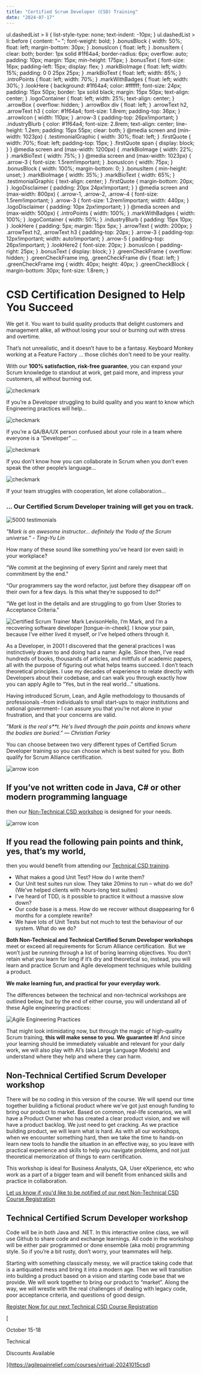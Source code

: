 ```yaml
---
title: "Certified Scrum Developer (CSD) Training"
date: "2024-07-17"
---
```


ul.dashedList > li { list-style-type: none; text-indent: -10px; } ul.dashedList > li::before { content: "– "; font-weight: bold; } .bonusBlock { width: 50%; float: left; margin-bottom: 30px; } .bonusIcon { float: left; } .bonusItem { clear: both; border: 1px solid #1f64a4; border-radius: 6px; overflow: auto; padding: 10px; margin: 15px; min-height: 175px; } .bonusText { font-size: 16px; padding-left: 15px; display: flex; } .markBioImage { float: left; width: 15%; padding: 0 0 25px 25px; } .markBioText { float: left; width: 85%; } .introPoints { float: left; width: 70%; } .markWithBadges { float: left; width: 30%; } .lookHere { background: #1f64a4; color: #ffffff; font-size: 24px; padding: 15px 50px; border: 1px solid black; margin: 15px 50px; text-align: center; } .logoContainer { float: left; width: 25%; text-align: center; } .arrowBox { overflow: hidden; } .arrowBox div { float: left; } .arrowText h2, .arrowText h3 { color: #1f64a4; font-size: 1.8rem; padding-top: 36px; } .arrowIcon { width: 110px; } .arrow-3 { padding-top: 26px!important; } .industryBlurb { color: #1f64a4; font-size: 2.8rem; text-align: center; line-height: 1.2em; padding: 15px 55px; clear: both; } @media screen and (min-width: 1023px) { .testimonialGraphic { width: 30%; float: left; } .firstQuote { width: 70%; float: left; padding-top: 15px; } .firstQuote span { display: block; } } @media screen and (max-width: 1200px) { .markBioImage { width: 22%; } .markBioText { width: 75%; } } @media screen and (max-width: 1023px) { .arrow-3 { font-size: 1.5rem!important; } .bonusIcon { width: 75px; } .bonusBlock { width: 100%; margin-bottom: 0; } .bonusItem { min-height: unset; } .markBioImage { width: 35%; } .markBioText { width: 65%; } .testimonialGraphic { text-align: center; } .firstQuote { margin-bottom: 20px; } .logoDisclaimer { padding: 20px 24px!important; } } @media screen and (max-width: 800px) { .arrow-1, .arrow-2, .arrow-4 { font-size: 1.5rem!important; } .arrow-3 { font-size: 1.2rem!important; width: 440px; } .logoDisclaimer { padding: 10px 2px!important; } } @media screen and (max-width: 500px) { .introPoints { width: 100%; } .markWithBadges { width: 100%; } .logoContainer { width: 50%; } .industryBlurb { padding: 15px 10px; } .lookHere { padding: 5px; margin: 15px 5px; } .arrowText { width: 200px; } .arrowText h2, .arrowText h3 { padding-top: 20px; } .arrow-3 { padding-top: 12px!important; width: auto!important; } .arrow-5 { padding-top: 26px!important; } .lookHere2 { font-size: 20px; } .bonusIcon { padding-right: 25px; } .bonusText { display: block; } } .greenCheckFrame { overflow: hidden; } .greenCheckFrame img, .greenCheckFrame div { float: left; } .greenCheckFrame img { width: 40px; height: 40px; } .greenCheckBlock { margin-bottom: 30px; font-size: 1.8rem; }

# CSD Certification Designed to Help You Succeed

We get it. You want to build quality products that delight customers and management alike, all without losing your soul or burning out with stress and overtime.

That’s not unrealistic, and it doesn’t have to be a fantasy. Keyboard Monkey working at a Feature Factory ... those clichés don't need to be your reality.

With our **100% satisfaction, risk-free guarantee**, you can expand your Scrum knowledge to standout at work, get paid more, and impress your customers, all without burning out.

![checkmark](src/content/page/certified-scrum-developer-csd-training/images/noun-checkmark-870282-71D358.png)

If you’re a Developer struggling to build quality and you want to know which Engineering practices will help…

![checkmark](src/content/page/certified-scrum-developer-csd-training/images/noun-checkmark-870282-71D358.png)

If you’re a QA/BA/UX person confused about your role in a team where everyone is a “Developer” …

![checkmark](src/content/page/certified-scrum-developer-csd-training/images/noun-checkmark-870282-71D358.png)

If you don’t know how you can collaborate in Scrum when you don’t even speak the other people’s language…

![checkmark](src/content/page/certified-scrum-developer-csd-training/images/noun-checkmark-870282-71D358.png)

If your team struggles with cooperation, let alone collaboration…

  
  

### **… Our Certified Scrum Developer training will get you on track.**

![5000 testimonials](src/content/page/certified-scrum-developer-csd-training/images/5000-Testimonials.png)

_"Mark is an awesome instructor... definitely the Yoda of the Scrum universe." - Ting-Yu Lin_

How many of these sound like something you’ve heard (or even said) in your workplace?

“We commit at the beginning of every Sprint and rarely meet that commitment by the end."

“Our programmers say the word refactor, just before they disappear off on their own for a few days. Is this what they’re supposed to do?”

“We get lost in the details and are struggling to go from User Stories to Acceptance Criteria.”

![Certified Scrum Trainer Mark Levison](src/content/page/certified-scrum-developer-csd-training/images/Mark-Levison-headshot-600x800-transparent-badges-225x300.png)Hello, I’m Mark, and I’m a recovering software developer \[tongue-in-cheek\]. I know your pain, because I’ve either lived it myself, or I’ve helped others through it.

As a Developer, in 2001 I discovered that the general practices I was instinctively drawn to and doing had a name: Agile. Since then, I’ve read hundreds of books, thousands of articles, and mittfuls of academic papers, all with the purpose of figuring out what helps teams succeed. I don’t teach theoretical principles. I use my decades of experience to relate directly with Developers about their codebase, and can walk you through exactly how you can apply Agile to “Yes, but in the real world…” situations.

Having introduced Scrum, Lean, and Agile methodology to thousands of professionals –from individuals to small start-ups to major institutions and national government– I can assure you that you’re not alone in your frustration, and that your concerns are valid.

_"Mark is the real s\*\*t. He's lived through the pain points and knows where the bodies are buried." — Christian Farley_

You can choose between two very different types of Certified Scrum Developer training so you can choose which is best suited for you. Both qualify for Scrum Alliance certification.

![arrow icon](src/content/page/certified-scrum-developer-csd-training/images/noun-arrow-1144336-F1584B.png)

## If you’ve not written code in Java, C# or other modern programming language  
then our [Non-Technical CSD workshop](#nontech) is designed for your needs.

![arrow icon](src/content/page/certified-scrum-developer-csd-training/images/noun-arrow-1144336-F1584B.png)

## If you read the following pain points and think, yes, that’s my world,  
then you would benefit from attending our [Technical CSD training](#nontech).

- What makes a good Unit Test? How do I write them?
- Our Unit test suites run slow. They take 20mins to run – what do we do? (We’ve helped clients with hours-long test suites)
- I’ve heard of TDD, is it possible to practice it without a massive slow down?
- Our code base is a mess. How do we recover without disappearing for 6 months for a complete rewrite?
- We have lots of Unit Tests but not much to test the behaviour of our system. What do we do?

**Both Non-Technical and Technical Certified Scrum Developer workshops** meet or exceed all requirements for Scrum Alliance certification.  But we won’t just be running through a list of boring learning objectives. You don’t retain what you learn for long if it’s dry and theoretical so, instead, you will learn and practice Scrum and Agile development techniques while building a product.

**We make learning fun, and practical for your everyday work.**

The differences between the technical and non-technical workshops are outlined below, but by the end of either course, you will understand all of these Agile engineering practices:

![Agile Engineering Practices](src/content/page/certified-scrum-developer-csd-training/images/Agile-Engineering-Practices-map-small.jpg)

That might look intimidating now, but through the magic of high-quality Scrum training, **this will make sense to you. We guarantee it!** And since your learning should be immediately valuable and relevant for your daily work, we will also play with AI’s (aka Large Language Models) and understand where they help and where they can harm.

## Non-Technical Certified Scrum Developer workshop

There will be no coding in this version of the course. We will spend our time together building a fictional product where we’ve got just enough funding to bring our product to market. Based on common, real-life scenarios, we will have a Product Owner who has created a clear product vision, and we will have a product backlog. We just need to get cracking. As we practice building product, we will learn what is hard. As with all our workshops, when we encounter something hard, then we take the time to hands-on learn new tools to handle the situation in an effective way, so you leave with practical experience and skills to help you navigate problems, and not just theoretical memorization of things to earn certification.

This workshop is ideal for Business Analysts, QA, User eXperience, etc who work as a part of a bigger team and will benefit from enhanced skills and practice in collaboration.

[Let us know if you'd like to be notified of our next Non-Technical CSD Course Registration](/contact-us)

## Technical Certified Scrum Developer workshop

Code will be in both Java and .NET. In this interactive online class, we will use Github to share code and exchange learnings. All code in the workshop will be either pair programmed or done ensemble (aka mob) programming style. So if you’re a bit rusty, don’t worry, your teammates will help.

Starting with something classically messy, we will practice taking code that is a antiquated mess and bring it into a modern age. Then we will transition into building a product based on a vision and starting code base that we provide. We will work together to bring our product to “market”. Along the way, we will wrestle with the real challenges of dealing with legacy code, poor acceptance criteria, and questions of good design.

[Register Now for our next Technical CSD Course Registration](external:https://agilepainrelief.com/courses/virtual-20241015csd)

[

October 15-18

Technical

Discounts Available



](https://agilepainrelief.com/courses/virtual-20241015csd)
